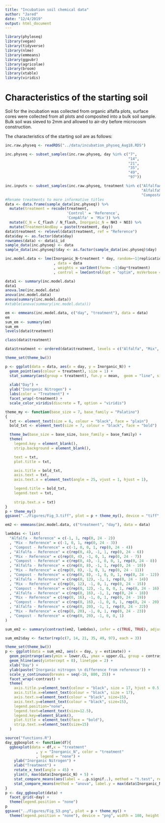 ```yaml
---
title: "Incubation soil chemical data"
author: "Jared"
date: "12/4/2019"
output: html_document
---
```

```r
library(phyloseq)
library(vegan)
library(tidyverse)
library(nlme)
library(emmeans)
library(ggpubr)
library(agricolae)
library(broom)
library(xtable)
library(viridis)
```

# Characteristics of the starting soil  

Soil for the incubation was collected from organic alfalfa plots, surface cores were collected from all plots and composited into a bulk soil sample. Bulk soil was sieved to 2mm and allowed to air-dry before microcosm construction. 

The characteristics of the starting soil are as follows:
```r
inc.raw.physeq <- readRDS("../data/incubation_physeq_Aug18.RDS")

inc.physeq <- subset_samples(inc.raw.physeq, day %in% c("7",
                                                        "14",
                                                        "21",
                                                        "35",
                                                        "49",
                                                        "97"))

inc.inputs <- subset_samples(inc.raw.physeq, treatment %in% c("AlfalfaAmend", 
                                                              "AlfalfaSoil",
                                                              "CompostAmend"))
#Rename treatments to more informative titles
data <- data.frame(sample_data(inc.physeq)) %>%
  mutate(treatment = recode(treatment,
                            'Control' = 'Reference',
                            'CompAlfa' = 'Mix')) %>%
  mutate(C_N = C_flash / N_flash, Inorganic_N = NH3 + NO3) %>%
  mutate(TreatmentAndDay = paste(treatment, day))
data$treatment <- relevel(data$treatment, ref = "Reference") 
data$day <- as.factor(data$day)
rownames(data) <- data$i_id
sample_data(inc.physeq) <- data
sample_data(inc.physeq)$day <- as.factor(sample_data(inc.physeq)$day)
```
```r
inc.model.data <- lme(Inorganic_N~treatment * day, random=~1|replication 
                      , data = data
                      , weights = varIdent(form= ~1|day*treatment)
                      , control = lmeControl(opt = "optim", msVerbose = TRUE))

data1 <- summary(inc.model.data)
data1
anova.lme(inc.model.data)
anova(inc.model.data)
anova(summary(inc.model.data))
#xtable(anova(summary(inc.model.data)))

em <- emmeans(inc.model.data, c("day", "treatment"), data = data)
em
sum_em <- summary(em)
sum_em
levels(data$treatment)

class(data$treatment)

data$treatment <- ordered(data$treatment, levels = c("Alfalfa", "Mix", "Compost", "Reference"))
```


```r
theme_set(theme_bw())

p <- ggplot(data = data, aes(x = day, y = Inorganic_N)) +
  geom_point(aes(colour = treatment), size = 1) +
  stat_summary(aes(group = treatment), fun.y = mean,  geom = "line", size = .5, colour = "black") +
  
  xlab("Day") +
  ylab("Inorganic Nitrogen") +
  labs(color = "Treatment") +
  facet_wrap(~treatment) + 
  scale_color_viridis(discrete = T, option = "viridis")

theme_my <- function(base_size = 7, base_family = "Palatino")
{
  txt <- element_text(size = 6, colour = "black", face = "plain")
  bold_txt <- element_text(size = 7, colour = "black", face = "bold")

  theme_bw(base_size = base_size, base_family = base_family) +
  theme(
    legend.key = element_blank(), 
    strip.background = element_blank(), 

    text = txt, 
    plot.title = txt, 

    axis.title = bold_txt, 
    axis.text = txt,
    axis.text.x = element_text(angle = 25, vjust = 1, hjust = 1),

    legend.title = bold_txt, 
    legend.text = txt,
    
    strip.text.x = txt) 
}
p + theme_my()
ggsave("../Figures/Fig_3.tiff", plot = p + theme_my(), device = "tiff", width = 90, height = 90, units = "mm", dpi = 500)
```

```r
em2 <- emmeans(inc.model.data, c("treatment", "day"), data = data)

lambdas <- list(
  "Alfalfa - Reference" = c(-1, 1, rep(0, 24 - 2))
  , "Mix - Reference" = c(-1, 0, 1, rep(0, 24 - 3))
  , "Compost - Reference" = c(-1, 0, 0, 1, rep(0, 24 - 4))
  , "Alfalfa - Reference" = c(rep(0, 4), -1, 1, rep(0, 24 - 6))
  , "Mix - Reference" = c(rep(0, 4), -1, 0, 1, rep(0, 24 - 7))
  , "Compost - Reference" = c(rep(0, 4), -1, 0, 0, 1, rep(0, 24 - 8))
  , "Alfalfa - Reference" = c(rep(0, 8), -1, 1, rep(0, 24 - 10))
  , "Mix - Reference" = c(rep(0, 8), -1, 0, 1, rep(0, 24 - 11))
  , "Compost - Reference" = c(rep(0, 8), -1, 0, 0, 1, rep(0, 24 - 12))
  , "Alfalfa - Reference" = c(rep(0, 12), -1, 1, rep(0, 24 - 14))
  , "Mix - Reference" = c(rep(0, 12), -1, 0, 1, rep(0, 24 - 15))
  , "Compost - Reference" = c(rep(0, 12), -1, 0, 0, 1, rep(0, 24 - 16))
  , "Alfalfa - Reference" = c(rep(0, 16), -1, 1, rep(0, 24 - 18))
  , "Mix - Reference" = c(rep(0, 16), -1, 0, 1, rep(0, 24 - 19))
  , "Compost - Reference" = c(rep(0, 16), -1, 0, 0, 1, rep(0, 24 - 20))
  , "Alfalfa - Reference" = c(rep(0, 20), -1, 1, rep(0, 24 - 22))
  , "Mix - Reference" = c(rep(0, 20), -1, 0, 1, rep(0, 24 - 23))
  , "Compost - Reference" = c(rep(0, 20), -1, 0, 0, 1)
)

sum_em2 <- summary(contrast(em2, lambdas), infer = c(TRUE, TRUE), adjust = "mvt")

sum_em2$day <- factor(rep(c(7, 14, 21, 35, 49, 97), each = 3))

theme_set(theme_bw())
p <- ggplot(data = sum_em2, aes(x = day, y = estimate)) +
  geom_pointrange(aes(ymin = lower.CL, ymax = upper.CL, group = contrast, colour = contrast), size = 0.7) +
  geom_hline(aes(yintercept = 0), linetype = 2) +
  xlab("Day") +
  ylab(paste('Inorganic nitrogen \n difference from reference')) +
  scale_y_continuous(breaks = seq(-10, 800, 25)) +
  facet_wrap(~contrast) +
  theme(
    axis.title.y=element_text(colour = "black", size = 17, hjust = 0.5, margin=margin(0,12,0,0)),
    axis.title.x=element_text(colour = "black", size = 17),
    axis.text.x=element_text(colour = "black", size=15),
    axis.text.y=element_text(colour = "black", size=15),
    legend.position="none",
    legend.text=element_text(size=12.5),
    legend.key=element_blank(),
    plot.title = element_text(face = "bold"),
    strip.text.x=element_text(size=15)
  )
```
```r
source("functions.R")
day_ggboxplot <- function(df){
  ggboxplot(data = df,x = "treatment"
              , y = "Inorganic_N", color = "treatment"
              , legend = "none") +
    ylab("Inorganic Nitrogen") +
    xlab("Treatment") +
    rotate_x_text(angle = 45) +
    ylim(0, max(data$Inorganic_N) + 5) +
    stat_compare_means(aes(label = ..p.signif..), method = "t.test", ref.group = "Reference", paired = TRUE, size = 2) +
    stat_compare_means(method = "anova", label.y = max(data$Inorganic_N), size = 2, position = position_nudge(x = 1, y = 1.5))
}
p <- day_ggboxplot(data) +
  facet_grid(~day) +
  theme(legend.position = "none")
p
ggsave("../Figures/Fig_S3.png", plot = p + theme_my() +
  theme(legend.position = "none"), device = "png", width = 180, height = 90, units = "mm", dpi = 500)
```

